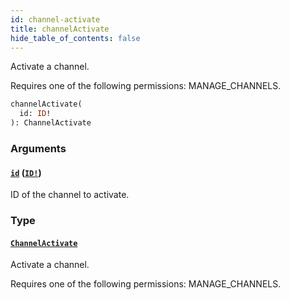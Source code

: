 ```yaml
---
id: channel-activate
title: channelActivate
hide_table_of_contents: false
---
```


Activate a channel.

Requires one of the following permissions: MANAGE_CHANNELS.

```graphql
channelActivate(
  id: ID!
): ChannelActivate
```

### Arguments

#### [`id`](#) ([`ID!`](../../../developer/api-reference/scalars/id))

ID of the channel to activate.

### Type

#### [`ChannelActivate`](../../../developer/api-reference/objects/channel-activate)

Activate a channel.

Requires one of the following permissions: MANAGE_CHANNELS.
